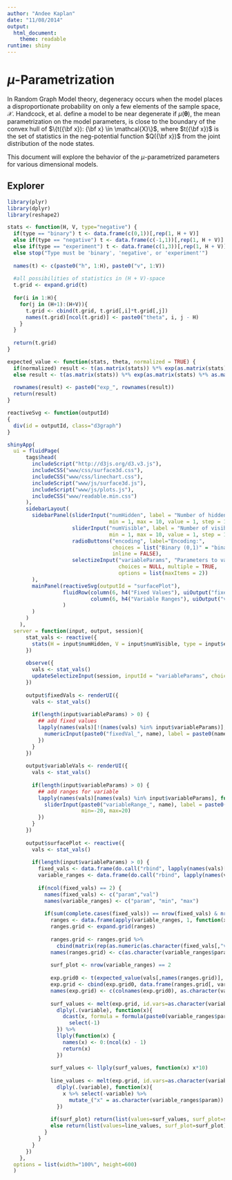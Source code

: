 ```yaml
---
author: "Andee Kaplan"
date: "11/08/2014"
output:
  html_document:
    theme: readable
runtime: shiny
---
```


# $\mu$-Parametrization
In Random Graph Model theory, degeneracy occurs when the model places a disproportionate probability on only a few elements of the sample space, $\mathcal{X}$. Handcock, et al. define a model to be near degenerate if $\mu(\boldsymbol \theta)$, the mean parametrization on the model parameters, is close to the boundary of the convex hull of $\{t({\bf x}): {\bf x} \in \mathcal{X}\}$, where $t({\bf x})$ is the set of statistics in the neg-potential function $Q({\bf x})$ from the joint distribution of the node states.

This document will explore the behavior of the $\mu$-parametrized parameters for various dimensional models. 

## Explorer

```r

library(plyr)
library(dplyr)
library(reshape2)

stats <- function(H, V, type="negative") {
  if(type == "binary") t <- data.frame(c(0,1))[,rep(1, H + V)]
  else if(type == "negative") t <- data.frame(c(-1,1))[,rep(1, H + V)]
  else if(type == "experiment") t <- data.frame(c(1,3))[,rep(1, H + V)]
  else stop("Type must be 'binary', 'negative', or 'experiment'")
  
  names(t) <- c(paste0("h", 1:H), paste0("v", 1:V))  
  
  #all possibilities of statistics in (H + V)-space
  t.grid <- expand.grid(t)
  
  for(i in 1:H){
    for(j in (H+1):(H+V)){
      t.grid <- cbind(t.grid, t.grid[,i]*t.grid[,j])
      names(t.grid)[ncol(t.grid)] <- paste0("theta", i, j - H)
    }
  }
  
  return(t.grid)
}

expected_value <- function(stats, theta, normalized = TRUE) {
  if(normalized) result <- t(as.matrix(stats)) %*% exp(as.matrix(stats) %*% as.matrix(theta)) %*% diag(1/apply(exp(as.matrix(stats) %*% as.matrix(theta)), 2, sum))
  else result <- t(as.matrix(stats)) %*% exp(as.matrix(stats) %*% as.matrix(theta))
  
  rownames(result) <- paste0("exp_", rownames(result))
  return(result)
}

reactiveSvg <- function(outputId) 
{
  div(id = outputId, class="d3graph")
}

shinyApp(
  ui = fluidPage(
      tags$head(
        includeScript("http://d3js.org/d3.v3.js"),
        includeCSS("www/css/surface3d.css"),
        includeCSS("www/css/linechart.css"),
        includeScript("www/js/surface3d.js"),
        includeScript("www/js/plots.js"),
        includeCSS("www/readable.min.css") 
      ),
      sidebarLayout(
        sidebarPanel(sliderInput("numHidden", label = "Number of hidden nodes:", 
                                 min = 1, max = 10, value = 1, step = 1),
                     sliderInput("numVisible", label = "Number of visible nodes:", 
                                 min = 1, max = 10, value = 1, step = 1),
                     radioButtons("encoding", label="Encoding:", 
                                  choices = list("Binary (0,1)" = "binary", "Negative (-1,1)" = "negative"),
                                  inline = FALSE),
                     selectizeInput("variableParams", "Parameters to vary:", 
                                    choices = NULL, multiple = TRUE,
                                    options = list(maxItems = 2))
        ),
        mainPanel(reactiveSvg(outputId = "surfacePlot"),
                  fluidRow(column(6, h4("Fixed Values"), uiOutput("fixedVals")),
                           column(6, h4("Variable Ranges"), uiOutput("variableVals"))
                  )
        )        
      )      
    ),
  server = function(input, output, session){
      stat_vals <- reactive({
        stats(H = input$numHidden, V = input$numVisible, type = input$encoding)
      })
      
      observe({
        vals <- stat_vals()
        updateSelectizeInput(session, inputId = "variableParams", choices = names(vals))
      })
      
      output$fixedVals <- renderUI({ 
        vals <- stat_vals()
        
        if(length(input$variableParams) > 0) {
          ## add fixed values
          lapply(names(vals)[!(names(vals) %in% input$variableParams)], function(name) {
            numericInput(paste0("fixedVal_", name), label = paste0(name, ":"), value=NULL)
          })    
        }
      })
      
      output$variableVals <- renderUI({
        vals <- stat_vals()
        
        if(length(input$variableParams) > 0) {
          ## add ranges for variable
          lapply(names(vals)[names(vals) %in% input$variableParams], function(name) {
            sliderInput(paste0("variableRange_", name), label = paste0(name, ":"), value=c(-10,10),
                        min=-20, max=20)
          })  
        }
      })
      
      output$surfacePlot <- reactive({ 
        vals <- stat_vals()  
        
        if(length(input$variableParams) > 0) {
          fixed_vals <- data.frame(do.call("rbind", lapply(names(vals)[!(names(vals) %in% input$variableParams)], function(z) c(z, input[[paste0("fixedVal_", z)]]))))
          variable_ranges <- data.frame(do.call("rbind", lapply(names(vals)[names(vals) %in% input$variableParams], function(z) c(z, input[[paste0("variableRange_", z)]]))))
          
          if(ncol(fixed_vals) == 2) {
            names(fixed_vals) <- c("param","val")
            names(variable_ranges) <- c("param", "min", "max")
            
            if(sum(complete.cases(fixed_vals)) == nrow(fixed_vals) & nrow(variable_ranges) > 0) {
              ranges <- data.frame(apply(variable_ranges, 1, function(x) seq(as.numeric(x["min"]), as.numeric(x["max"]), length.out = 40)))
              ranges.grid <- expand.grid(ranges)
              
              ranges.grid <- ranges.grid %>%
                cbind(matrix(rep(as.numeric(as.character(fixed_vals[,"val"])), nrow(ranges.grid)), nrow = nrow(ranges.grid), byrow = TRUE))
              names(ranges.grid) <- c(as.character(variable_ranges$param), as.character(fixed_vals$param))
              
              surf_plot <- nrow(variable_ranges) == 2 
              
              exp.grid0 <- t(expected_value(vals[,names(ranges.grid)], t(ranges.grid)))
              exp.grid <- cbind(exp.grid0, data.frame(ranges.grid[, variable_ranges$param])) 
              names(exp.grid) <- c(colnames(exp.grid0), as.character(variable_ranges$param))
              
              surf_values <- melt(exp.grid, id.vars=as.character(variable_ranges$param)) %>%
                dlply(.(variable), function(x){
                  dcast(x, formula = formula(paste0(variable_ranges$param[1], "~", variable_ranges$param[2])), value.var = "value") %>%
                    select(-1)
                }) %>%          
                llply(function(x) {
                  names(x) <- 0:(ncol(x) - 1) 
                  return(x)
                })
              
              surf_values <- llply(surf_values, function(x) x*10)
              
              line_values <- melt(exp.grid, id.vars=as.character(variable_ranges$param)) %>%
                dlply(.(variable), function(x){
                  x %>% select(-variable) %>%
                    mutate_("x" = as.character(variable_ranges$param))
                })
              
              if(surf_plot) return(list(values=surf_values, surf_plot=surf_plot))
              else return(list(values=line_values, surf_plot=surf_plot))
            }
          }
        }    
      })  
    },
  options = list(width="100%", height=600)
  )
```
